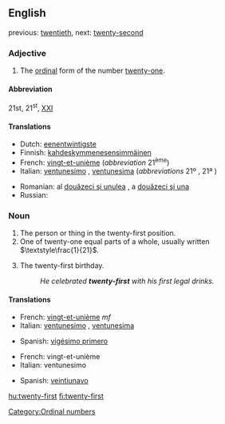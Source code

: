 ==English==
previous: [[twentieth]], next: [[twenty-second]]

===Adjective===
{{en-adj|pos=[[twenty]]-[[first]]|-}}

# The [[ordinal number|ordinal]] form of the number [[twenty-one]].

====Abbreviation====
21st, 21<sup>st</sup>, [[XXI]]

====Translations====
{{top}}
*Dutch: [[eenentwintigste]]
*Finnish: [[kahdeskymmenesensimmäinen]]
*French: [[vingt-et-unième]] (''abbreviation'' 21<sup>ème</sup>)
*Italian: [[ventunesimo]] {{m}}, [[ventunesima]] {{f}} (''abbreviations'' 21º {{m}}, 21ª {{f}})
{{mid}}
*Romanian: al [[douăzeci şi unulea]] {{m}}, a [[douăzeci şi una]] {{f}}
*Russian: {{t|ru|двадцать первый|sc=Cyrl|tr=dvádcat' p'érvyj}}
{{bottom}}

===Noun===
{{en-noun|sg=[[twenty]]-[[first]]}}

# The person or thing in the twenty-first position.
# One of twenty-one equal parts of a whole, usually written <math>\textstyle\frac{1}{21}</math>.
# {{informal|USA}} The twenty-first birthday.
#:''He celebrated '''twenty-first''' with his first legal drinks.''

====Translations====
{{trans-top|ordinal}}
*French: [[vingt-et-unième]] ''mf'' 
*Italian: [[ventunesimo]] {{m}}, [[ventunesima]] {{f}}
{{trans-mid}}
*Spanish: [[vigésimo primero]]
{{trans-bottom}}

{{trans-top|portion of a whole}}
*French: vingt-et-unième {{m}}
*Italian: ventunesimo {{m}}
{{trans-mid}}
*Spanish: [[veintiunavo]]
{{trans-bottom}}

[[Category:Ordinal numbers]]

[[hu:twenty-first]]
[[fi:twenty-first]]